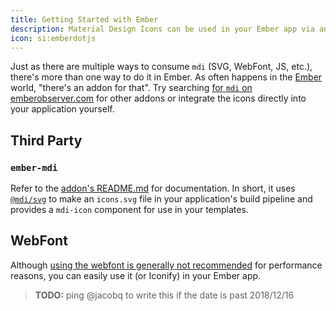 ```yaml
---
title: Getting Started with Ember
description: Material Design Icons can be used in your Ember app via an addon.
icon: si:emberdotjs
---
```


Just as there are multiple ways to consume `mdi` (SVG, WebFont, JS, etc.), there's more than one way to do it in Ember.
As often happens in the [Ember](https://emberjs.com/) world, "there's an addon for that". Try searching [for `mdi` on emberobserver.com](https://emberobserver.com/?query=mdi) for other addons or integrate the icons directly into your application yourself.

## Third Party

### `ember-mdi`

Refer to the [addon's README.md](https://github.com/kaermorchen/ember-mdi#getting-started) for documentation.
In short, it uses [`@mdi/svg`](https://github.com/Templarian/MaterialDesign-SVG) to make an `icons.svg` file in your application's build pipeline and provides a `mdi-icon` component for use in your templates.

## WebFont

Although [using the webfont is generally not recommended](/guide/webfont-alternatives) for performance reasons, you can easily use it (or Iconify) in your Ember app.

> **TODO:** ping @jacobq to write this if the date is past 2018/12/16
